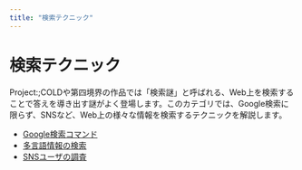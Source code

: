 ```yaml
---
title: "検索テクニック"
---
```


# 検索テクニック

Project:;COLDや第四境界の作品では「検索謎」と呼ばれる、Web上を検索することで答えを導き出す謎がよく登場します。このカテゴリでは、Google検索に限らず、SNSなど、Web上の様々な情報を検索するテクニックを解説します。

- [Google検索コマンド](./search/google-commands)
- [多言語情報の検索](./search/muli-lang)
- [SNSユーザの調査](./search/social)